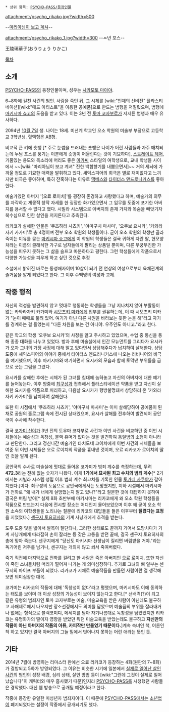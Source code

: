  * 상위 항목: [[PSYCHO-PASS/등장인물]]

attachment:/psycho_rikako.jpg?width=500

--[[마리아님이 보고 계셔]]--


attachment:/psycho_rikako_1.jpg?width=300
--ㅆ년 포스--

王陵璃華子(おうりょう りかこ)

[[목차]]
== 소개 ==
[[PSYCHO-PASS]]의 등장인물이며, 성우는 [[사카모토 마아야]].
 
6~8화에 걸친 사건의 범인. 사람을 죽인 뒤, 그 시체를 [wiki:"인체의 신비전" 플라스티네이션][wiki:"매드 아티스트"을 이용한 공예품]으로 만드는 범행을 저질렀으며, 범행에 [[마키시마 쇼고]]의 도움을 받고 있다. 이는 3년 전 [[토마 코자부로]]가 저지른 범행과 매우 유사하다.

2094년 [[10월 7일]] 생. 나이는 18세. 미션계 학교인 오소 학원의 미술부 부장으로 고등학교 3학년생. 혈액형은 AB형.

비교적 큰 키에 숏뱅 [* 주로 눈썹을 드러내는 숏뱅은 나이가 어린 사람들과 자주 매치되는데 누님 포스를 풍기는 이분에게 숏뱅이 어울린다는 것이 기묘하다], [[스트레이트 헤어]], 기품있는 용모와 목소리에 머리도 좋은 [[아가씨]] 스타일의 여학생으로, 교내 학생들 사이에서 ~~[wiki:"마리아님이 보고 계셔" 진한 백합향기를 내뿜으면서]~~ 거의 세뇌에 가까울 정도로 기묘한 매력을 발휘하고 있다. 셰익스피어의 희극은 별로 재미없다고 느끼지만 비극은 좋아하며, 특히 잔혹하다는 이유로 [[맥베스]]와 [[타이터스 앤드로니커스]]를 좋아한다. 

예술가였던 아버지 '[오료 로이치]'를 굉장히 존경하고 사랑했다고 하며, 예술가의 의무를 자각하고 계몽적 창작 자세를 한 굉장한 화가였으면서 그 임무를 도중에 포기한 아버지를 용서할 수 없다고 했다. 시빌라 시스템으로 아버지의 존재 가치와 목숨을 빼앗기자 복수심으로 인한 살인을 저지른다고 추측된다.

리카코가 살해한 인물은 '쿠즈하라 사츠키', '야마구치 마사미', '오쿠보 요시카', '카와라자키 카가미'로 총 4명이며 전부 오소 학원의 학생들이다. 굳이 오소 학원의 학생만 골라 죽이는 이유를 묻는 [[마키시마 쇼고]]에게 이 학원의 학생들은 결국 귀하게 자란 딸, 현모양처라는 이름의 클래식한 가구로 남자들에게 팔리는 상품일 뿐이며, 다른 무궁무진한 가능성을 피우지 못하는 그 삶을 슬프고 따분하다고 평한다. 그런 학생들에게 작품으로서 다양한 가능성을 피우게 하고 싶던 것으로 추정

소설에서 밝혀진 바로는 동성애자이며 10살이 되기 전 연상의 여성으로부터 육체관계의 즐거움을 알게 되었다고 한다. 그 이후 수백명의 여성과 교제.

== 작중 행적 ==
자신의 적성을 발견하지 않고 멋대로 행동하는 학생들을 그냥 지나치지 않아 부활동이 없는 카와라자키 카가미와 [[시모츠키 미카]]에게 입부를 권유하는데, 이 때 시모츠키 미카가 "눈이 때때로 풀려 있어. 여기가 아닌 다른 차원을 바라보는 듯한 눈을 해"라고 자기를 경계하는 걸 들었는지 "다른 차원을 보는 건 아니야. 우주인도 아니고."라고 한다.

같은 학교의 학생 '오쿠보 요시카'의 사정을 알고 주시하고 있었으며, 수업 중 통신을 통해 종종 대화를 나누고 있었다. 방과 후에 미술실에서 인간 모뉴먼트를 그리다가 요시카가 오자 그녀의 가정 사정에 대해 알고 있다면서 상담해주다가 납치하여 살해한다. 상담 도중에 셰익스피어의 이야기 중에서 타이터스 엔드러니커스에 나오는 러비니어의 비극을 얘기했으며, 이후 마키시마와 얘기하면서 요시카의 모습과 함께 토막낸 부위들을 금으로 긋는 그림을 그렸다.

요시카를 살해한 후에는 시체가 된 그녀를 침대에 눕혀놓고 자신의 아버지에 대한 얘기를 늘어놓는다. 이후 밤중에 [[최구성]]과 접촉해서 플라스티네이션 약품을 받고 자신이 살해한 요시카를 약품으로 처리하고, 다음날 요시카가 행방불명돼서 상담하러 온 '카와라자키 카가미'를 납치하여 살해한다.

또한 이 시점에서 '쿠즈하라 사츠키', '야마구치 마사미'는 이미 살해당하여 공예품이 된 채로 공원의 홀로그램 속에 전시된 상태였으며, 요시카 살해를 전후하여 발견되어 공안국이 수사에 착수한다.

결국 [[코가미 신야]]가 3년 전의 토우마 코자부로 사건과 이번 사건을 비교하던 중 이번 시체들에는 예술성과 독창성, 블랙 유머가 없다는 것을 발견하여 동일범의 소행이 아니라고 판단한다. 그리고 정신나간 예술가인 타치도네 코이치에게 이번 사건의 시체들을 보여준 뒤 이번 시체들은 오료 로이치의 작품을 흉내낸 것이며, 오료 리카코가 로이치의 딸인 것을 알게 된다.
 
공안국의 수사로 미술실에 멋대로 들어온 코가미가 범죄 계수를 측정하는데, 무려 '''472.3'''라는 전례 없는 숫자가 나왔다. 이게 '''1기에서 묘사된 최고 수치의 범죄 계수'''[* 2기에서는 시빌라 시스템 성립 이후 범죄 계수 최고치를 기록한 인물 [[토가네 사쿠야]]가 갈아치웠다.]이다. 최구성의 도움으로 공안국에게서는 도망쳤지만, 지하 시설에서 마키시마가 전화로 "왜 내가 너에게 실망했는지 알고 있나?"라고 질문한 것에 대답하지 못하여 결국은 버림 받아[* 실제 8화 초반부에 마키시마는 리카코에게 왜 오소 학원 학생들을 작품으로 만드는지 다음에 전시할 장소는 어디인지 물어보았으며 이후 왜 굳이 오소 학원 소속의 여학생들을 노리냐는 질문에 리카코의 대답들을 들은 이후부터 '''질렸다는 표정'''을 지었었다.] [[센구지 토요히사]]의 기계 사냥개에게 추격을 받는다.

도주 도중 덫을 밟아서 발목이 절단되나, 그러한 상태로도 끝까지 기어서 도망치다가 기계 사냥개에게 따라잡혀 손이 잘리는 등 갖은 고통을 받던 끝에, 결국 센구지 토요히사의 총에 맞아 죽는다. 센구지에게 "당신도 마키시마 선생님이 질리면 버림받을 거야."라는 독기어린 저주를 남기나, 센구지는 개의치 않고 쏴서 죽여버렸다.

죽기 직전에 마지막으로 전화를 걸려고 한 사람은 죽은 아버지인 오료 로이치. 또한 자신이 죽인 소녀들처럼 머리가 떨어져 나가는 게 의미심장하다. 추가로 그녀의 뼈 일부는 센구지의 파이프 부품이 되었다. 리카코가 시체로 예술작품을 만들던 사람이란 걸 생각해보면 의미심장한 대목.

코가미는 리카코의 작품에 대해 '독창성이 없다'라고 평했으며, 마키시마도 이에 동의하는 태도를 보이며 더 이상 성장의 가능성이 보이지 않는다고 한다.[* 선배격(?)이 되고 같은 유형의 범죄자인 토마 코자부로는 예술, 미술교육을 받은 사람이 아닌데도 불구하고 사패제로에서 나오지만 장소선정에서도 의미를 담았으며 예술품의 부위를 잘라내거나 없애는 형식으로 블랙코미디, 메세지를 담아 자기나름대로 독창성을 담았었지만 리카코는 유명화가의 딸이자 영향을 받았던 뭐던 미술교육을 받았는데도 불구하고 '''자신만의 작품이 아닌 아버지의 작품의 아류, 카피작만 만들었기 때문이다.''']계속 숙녀인 척, 어른인 척 하고 있지만 결국 아버지의 그늘 밑에서 벗어나지 못하는 어린 애라는 뜻인 듯.

== 기타 ==
2014년 7월에 방영하는 리마스터 판에선 오료 리카코가 등장하는 4화(원판의 7~8화)가 결방되고 5화가 방영되었다. 그 이유는 비슷한 시기에 일본에서  [http://media.daum.net/foreign/japan/newsview?newsid=20140730130104883 실제로 일어난 살인 사건]의 범인의 성장 배경, 심리 상태, 살인 방법 등이 [wiki:"그런데 그것이 실제로 일어났습니다"이 캐릭터와 매우 흡사했기 때문]인지라 [[PSYCHO-PASS]]를 시청했던 사람들은 경악했다. 대신 웹 방송으로 공개될 예정이라고 한다.

작중에 등장한 유일한 미성년자 범죄자이다. 이 때문에 [[PSYCHO-PASS]]에서는 [[소년법]]이 폐지되었다는 설정이 작중에서 공개되기도 했다.
